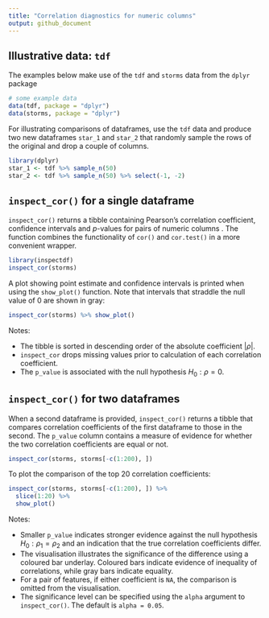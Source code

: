 ```yaml
---
title: "Correlation diagnostics for numeric columns"
output: github_document
---
```


Illustrative data: `tdf`
---

The examples below make use of the `tdf` and `storms` data from the `dplyr` package

```r
# some example data
data(tdf, package = "dplyr")
data(storms, package = "dplyr")
```

For illustrating comparisons of dataframes, use the `tdf` data and produce two new dataframes `star_1` and `star_2` that randomly sample the rows of the original and drop a couple of columns.

```r
library(dplyr)
star_1 <- tdf %>% sample_n(50)
star_2 <- tdf %>% sample_n(50) %>% select(-1, -2)
```


`inspect_cor()` for a single dataframe
---

`inspect_cor()` returns a tibble containing Pearson's correlation coefficient, confidence intervals and $p$-values for pairs of numeric columns .  The function combines the functionality of `cor()` and `cor.test()` in a more convenient wrapper.  

```r
library(inspectdf)
inspect_cor(storms)
```

A plot showing point estimate and confidence intervals is printed when using the `show_plot()` function.  Note that intervals that straddle the null value of 0 are shown in gray:

```r
inspect_cor(storms) %>% show_plot()
```

Notes:

+ The tibble is sorted in descending order of the absolute coefficient $|\rho|$.
+ `inspect_cor` drops missing values prior to calculation of each correlation coefficient.  
+ The `p_value` is associated with the null hypothesis $H_0: \rho = 0$.


`inspect_cor()` for two dataframes
---

When a second dataframe is provided, `inspect_cor()` returns a tibble that compares correlation coefficients of the first dataframe to those in the second.  The `p_value` column contains a measure of evidence for whether the two correlation coefficients are equal or not.  

```r
inspect_cor(storms, storms[-c(1:200), ])
```

To plot the comparison of the top 20 correlation coefficients: 

```r
inspect_cor(storms, storms[-c(1:200), ]) %>% 
  slice(1:20) %>%
  show_plot()
```

Notes:

+ Smaller `p_value` indicates stronger evidence against the null hypothesis $H_0: \rho_1 = \rho_2$ and an indication that the true correlation coefficients differ.
+ The visualisation illustrates the significance of the difference using a coloured bar underlay.  Coloured bars indicate evidence of inequality of correlations, while gray bars indicate equality.  
+ For a pair of features, if either coefficient is `NA`, the comparison is omitted from the visualisation.
+ The significance level can be specified using the `alpha` argument to `inspect_cor()`.  The default is `alpha = 0.05`.


